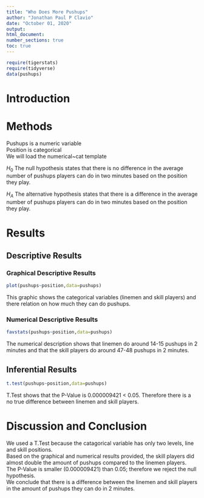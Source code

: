 ```yaml
---
title: "Who Does More Pushups"
author: "Jonathan Paul P Clavio"
date: "October 01, 2020"
output:
html_document:
number_sections: true
toc: true
---
```



```r
require(tigerstats)
require(tidyverse)
data(pushups)
```

# Introduction

<!--In this section you explain what you are trying to show. Where did the data come from? What is the research or other question you are trying to answer?!-->

# Methods

<!--Decide on your methods: use "variable analysis" or other appropriate descriptors. Make sure to choose at least one graphical method and at least one numerical method.!-->
Pushups is a numeric variable  
Position is categorical  
We will load the numerical~cat template  

$H_0$ The null hypothesis states that there is no difference in the average number of pushups players can do in two minutes based on the position they play.  

$H_A$ The alternative hypothesis states that there is a difference in the average number of pushups players can do in two minutes based on the position they play.  


# Results

<!--Divide this section into two sub-sections: One for your descriptive results and one for your inferential results.!-->

## Descriptive Results

### Graphical Descriptive Results

<!--Graphical results here. Make sure to show your code. Provide appropriate labels for axes, giving units if possible, and provide a good title for the graph, too. Use the graphical results to describe the patterns if any that exist in the data as focused toward the research question!-->

```r
plot(pushups~position,data=pushups)
```

This graphic shows the categorical variables (linemen and skill players) and there relation on how much they can do pushups.

### Numerical Descriptive Results

<!--Numerical results go here. Use the numerical results to describe the patterns if any that exist in the data as focused toward the research question!-->

```r
favstats(pushups~position,data=pushups)
```

The numerical description shows that linemen do around 14-15 pushups in 2 minutes and that the skill players do around 47-48 pushups in 2 minutes.

## Inferential Results

<!--State hypothesis clearly. Make sure your discussion of the inferential test covers all the aspects that the test output produces, such as test statistic, p-value etc. Make a decision about the null hypothesis, explain the assumptions on which the selected test/procedure was based, and why the chosen procedure satisfys the assumptions and is appropriate to answer the research question!-->

```r
t.test(pushups~position,data=pushups)
```

T.Test shows that the P-Value is 0.000009421 < 0.05. Therefore there is a no true difference between linemen and skill players.

# Discussion and Conclusion

<!--Discussion and conclusion here. If you found a relationship be sure to consider whether the relationship occurs because one of the variavbles causes the other, or whether they perhasps are related for some other reason. Watch the chapter 6 videos from the GeorgeTown videos collection.!-->

We used a T.Test because the catagorical variable has only two levels, line and skill positions.  
Based on the graphical and numerical results provided, the skill players did almost double the amount of pushups compared to the linemen players.  
The P-Value is smaller (0.000009421) than 0.05; therefore we reject the null hypothesis.  
We conclude that there is a difference between the linemen and skill players in the amount of pushups they can do in 2 minutes.  